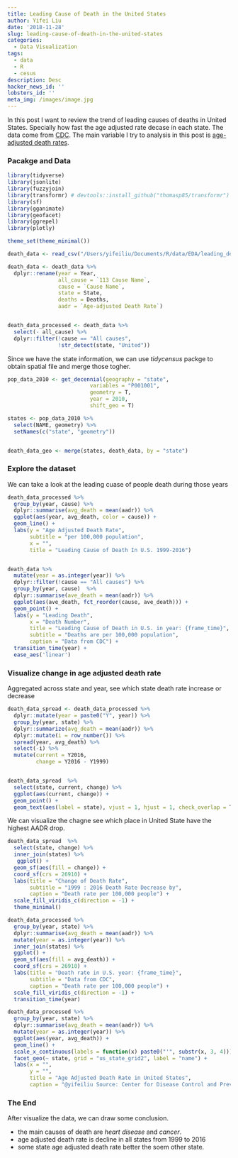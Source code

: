 ```yaml
---
title: Leading Cause of Death in the United States
author: Yifei Liu
date: '2018-11-28'
slug: leading-cause-of-death-in-the-united-states
categories:
  - Data Visualization
tags:
  - data
  - R
  - cesus
description: Desc
hacker_news_id: ''
lobsters_id: ''
meta_img: /images/image.jpg
---
```


In this post I want to review the trend of leading causes of deaths in United States. Specially how fast the age adjusted rate decase in each state. The data come from [CDC](https://data.cdc.gov/NCHS/NCHS-Leading-Causes-of-Death-United-States/bi63-dtpu). The main variable I try to analysis in this post is [age-adjusted death rates](https://health.mo.gov/data/mica/CDP_MICA/AARate.html). 

### Pacakge and Data


```r
library(tidyverse)
library(jsonlite)
library(fuzzyjoin)
library(transformr) # devtools::install_github("thomasp85/transformr")
library(sf)
library(gganimate)
library(geofacet)
library(ggrepel)
library(plotly)

theme_set(theme_minimal())

death_data <- read_csv("/Users/yifeiliu/Documents/R/data/EDA/leading_death.csv")

death_data <- death_data %>%
  dplyr::rename(year = Year, 
                all_cause = `113 Cause Name`, 
                cause = `Cause Name`, 
                state = State, 
                deaths = Deaths, 
                aadr = `Age-adjusted Death Rate`)


death_data_processed <- death_data %>%
  select(- all_cause) %>%
  dplyr::filter(!cause == "All causes",
                !str_detect(state, "United"))


```

Since we have the state information, we can use *tidycensus* packge to obtain spatial file and merge those togher. 

```r
pop_data_2010 <- get_decennial(geography = "state",
                          variables = "P001001",
                          geometry = T,
                          year = 2010,
                          shift_geo = T)

states <- pop_data_2010 %>%
  select(NAME, geometry) %>%
  setNames(c("state", "geometry"))


death_data_geo <- merge(states, death_data, by = "state")


```


### Explore the dataset


We can take a look at the leading cuase of people death during those years

```r

death_data_processed %>%
  group_by(year, cause) %>%
  dplyr::summarise(avg_death = mean(aadr)) %>%
  ggplot(aes(year, avg_death, color = cause)) +
  geom_line() +
  labs(y = "Age Adjusted Death Rate",
       subtitle = "per 100,000 population",
       x = "",
       title = "Leading Cause of Death In U.S. 1999-2016")


death_data %>%
  mutate(year = as.integer(year)) %>%
  dplyr::filter(!cause == "All causes") %>%
  group_by(year, cause)  %>%
  dplyr::summarise(ave_death = mean(aadr)) %>%
  ggplot(aes(ave_death, fct_reorder(cause, ave_death))) +
  geom_point() +
  labs(y = "Leading Death",
       x = "Death Number",
       title = "Leading Cause of Death in U.S. in year: {frame_time}",
       subtitle = "Deaths are per 100,000 population",
       caption = "Data from CDC") +
  transition_time(year) +
  ease_aes('linear')


```



### Visualize change in age adjusted death rate

Aggregated across state and year, see which state death rate increase or decrease


```r

death_data_spread <- death_data_processed %>%
  dplyr::mutate(year = paste0("Y", year)) %>%
  group_by(year, state) %>%
  dplyr::summarize(avg_death = mean(aadr)) %>%
  dplyr::mutate(i = row_number()) %>%
  spread(year, avg_death) %>%
  select(-i) %>%
  mutate(current = Y2016,
         change = Y2016 - Y1999)


death_data_spread  %>%
  select(state, current, change) %>%
  ggplot(aes(current, change)) +
  geom_point() +
  geom_text(aes(label = state), vjust = 1, hjust = 1, check_overlap = T)


```


We can visualize the chagne see which place in United State have the highest AADR drop. 

```r
death_data_spread  %>%
  select(state, change) %>%
  inner_join(states) %>%
   ggplot() +
  geom_sf(aes(fill = change)) +
  coord_sf(crs = 26910) +
  labs(title = "Change of Death Rate",
       subtitle = "1999 : 2016 Death Rate Decrease by",
       caption = "Death rate per 100,000 people") +
  scale_fill_viridis_c(direction = -1) +
  theme_minimal()

death_data_processed %>%
  group_by(year, state) %>%
  dplyr::summarise(avg_death = mean(aadr)) %>%
  mutate(year = as.integer(year)) %>%
  inner_join(states) %>%
  ggplot() +
  geom_sf(aes(fill = avg_death)) +
  coord_sf(crs = 26910) +
  labs(title = "Death rate in U.S. year: {frame_time}",
       subtitle = "Data from CDC",
       caption = "Death rate per 100,000 people") +
  scale_fill_viridis_c(direction = -1) +
  transition_time(year)

death_data_processed %>%
  group_by(year, state) %>%
  dplyr::summarise(avg_death = mean(aadr)) %>%
  mutate(year = as.integer(year)) %>%
  ggplot(aes(year, avg_death)) +
  geom_line() +
  scale_x_continuous(labels = function(x) paste0("'", substr(x, 3, 4))) +
  facet_geo(~ state, grid = "us_state_grid2", label = "name") +
  labs(x = "",
       y = "",
       title = "Age Adjusted Death Rate in United States",
       caption = "@yifeiliu Source: Center for Disease Control and Prevention")

```


### The End

After visualize the data, we can draw some conclusion.

* the main causes of death are _heart disease_ and _cancer_.
* age adjusted death rate is decline in all states from 1999 to 2016
* some state age adjusted death rate better the soem other state. 





